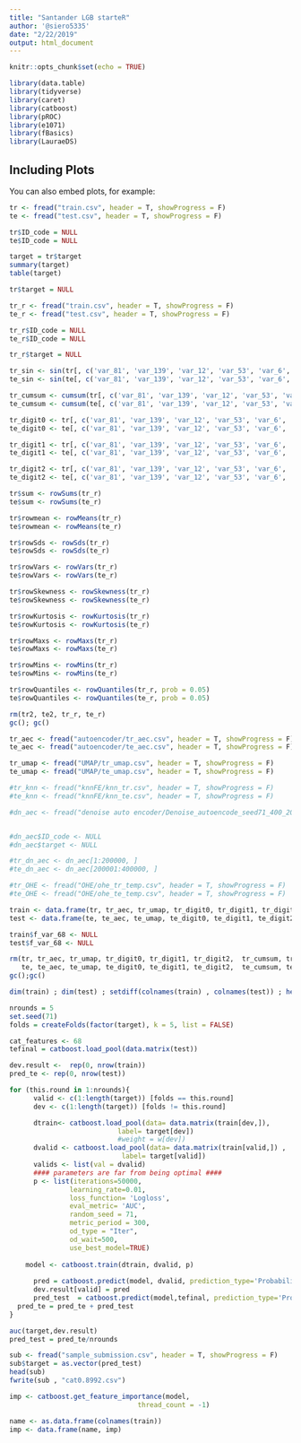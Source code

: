 ```yaml
---
title: "Santander LGB starteR"
author: '@siero5335'
date: "2/22/2019"
output: html_document
---
```


```r
knitr::opts_chunk$set(echo = TRUE)
```

```r
library(data.table)
library(tidyverse)
library(caret)
library(catboost)
library(pROC)
library(e1071)
library(fBasics)
library(LauraeDS)
```

## Including Plots

You can also embed plots, for example:

```r
tr <- fread("train.csv", header = T, showProgress = F)
te <- fread("test.csv", header = T, showProgress = F)
```


```r
tr$ID_code = NULL
te$ID_code = NULL

target = tr$target
summary(target)
table(target)

tr$target = NULL
```

```r
tr_r <- fread("train.csv", header = T, showProgress = F)
te_r <- fread("test.csv", header = T, showProgress = F)

tr_r$ID_code = NULL
te_r$ID_code = NULL

tr_r$target = NULL

tr_sin <- sin(tr[, c('var_81', 'var_139', 'var_12', 'var_53', 'var_6', 'var_110', 'var_146', 'var_26', 'var_174', 'var_76', 'var_22')])
te_sin <- sin(te[, c('var_81', 'var_139', 'var_12', 'var_53', 'var_6', 'var_110', 'var_146', 'var_26', 'var_174', 'var_76', 'var_22')])

tr_cumsum <- cumsum(tr[, c('var_81', 'var_139', 'var_12', 'var_53', 'var_6', 'var_110', 'var_146', 'var_26', 'var_174', 'var_76', 'var_22')])
te_cumsum <- cumsum(te[, c('var_81', 'var_139', 'var_12', 'var_53', 'var_6', 'var_110', 'var_146', 'var_26', 'var_174', 'var_76', 'var_22')])

tr_digit0 <- tr[, c('var_81', 'var_139', 'var_12', 'var_53', 'var_6', 'var_110', 'var_146', 'var_26', 'var_174', 'var_76', 'var_22')] %>% round()
te_digit0 <- te[, c('var_81', 'var_139', 'var_12', 'var_53', 'var_6', 'var_110', 'var_146', 'var_26', 'var_174', 'var_76', 'var_22')] %>% round()

tr_digit1 <- tr[, c('var_81', 'var_139', 'var_12', 'var_53', 'var_6', 'var_110', 'var_146', 'var_26', 'var_174', 'var_76', 'var_22')] %>% round(1)
te_digit1 <- te[, c('var_81', 'var_139', 'var_12', 'var_53', 'var_6', 'var_110', 'var_146', 'var_26', 'var_174', 'var_76', 'var_22')] %>% round(1)

tr_digit2 <- tr[, c('var_81', 'var_139', 'var_12', 'var_53', 'var_6', 'var_110', 'var_146', 'var_26', 'var_174', 'var_76', 'var_22')] %>% round(2)
te_digit2 <- te[, c('var_81', 'var_139', 'var_12', 'var_53', 'var_6', 'var_110', 'var_146', 'var_26', 'var_174', 'var_76', 'var_22')] %>% round(2)
```

```r
tr$sum <- rowSums(tr_r)
te$sum <- rowSums(te_r)

tr$rowmean <- rowMeans(tr_r)
te$rowmean <- rowMeans(te_r)

tr$rowSds <- rowSds(tr_r)
te$rowSds <- rowSds(te_r)

tr$rowVars <- rowVars(tr_r)
te$rowVars <- rowVars(te_r)

tr$rowSkewness <- rowSkewness(tr_r)
te$rowSkewness <- rowSkewness(te_r)

tr$rowKurtosis <- rowKurtosis(tr_r)
te$rowKurtosis <- rowKurtosis(te_r)

tr$rowMaxs <- rowMaxs(tr_r)
te$rowMaxs <- rowMaxs(te_r)

tr$rowMins <- rowMins(tr_r)
te$rowMins <- rowMins(te_r)

tr$rowQuantiles <- rowQuantiles(tr_r, prob = 0.05)
te$rowQuantiles <- rowQuantiles(te_r, prob = 0.05)

rm(tr2, te2, tr_r, te_r)
gc(); gc()
```

```r
tr_aec <- fread("autoencoder/tr_aec.csv", header = T, showProgress = F)
te_aec <- fread("autoencoder/te_aec.csv", header = T, showProgress = F)

tr_umap <- fread("UMAP/tr_umap.csv", header = T, showProgress = F)
te_umap <- fread("UMAP/te_umap.csv", header = T, showProgress = F)

#tr_knn <- fread("knnFE/knn_tr.csv", header = T, showProgress = F)
#te_knn <- fread("knnFE/knn_te.csv", header = T, showProgress = F)

#dn_aec <- fread("denoise auto encoder/Denoise_autoencode_seed71_400_200_512_500.csv", header = T, showProgress = F)


#dn_aec$ID_code <- NULL
#dn_aec$target <- NULL

#tr_dn_aec <- dn_aec[1:200000, ]
#te_dn_aec <- dn_aec[200001:400000, ]

#tr_OHE <- fread("OHE/ohe_tr_temp.csv", header = T, showProgress = F)
#te_OHE <- fread("OHE/ohe_te_temp.csv", header = T, showProgress = F)

train <- data.frame(tr, tr_aec, tr_umap, tr_digit0, tr_digit1, tr_digit2, tr_cumsum, tr_sin)
test <- data.frame(te, te_aec, te_umap, te_digit0, te_digit1, te_digit2,  te_cumsum, te_sin)

train$f_var_68 <- NULL
test$f_var_68 <- NULL

rm(tr, tr_aec, tr_umap, tr_digit0, tr_digit1, tr_digit2,  tr_cumsum, tr_sin, 
   te, te_aec, te_umap, te_digit0, te_digit1, te_digit2,  te_cumsum, te_sin)
gc();gc()
```

```r
dim(train) ; dim(test) ; setdiff(colnames(train) , colnames(test)) ; head(train) ; head(test)
```

```r
nrounds = 5
set.seed(71)
folds = createFolds(factor(target), k = 5, list = FALSE)
```

```r
cat_features <- 68
tefinal = catboost.load_pool(data.matrix(test))
```

```r
dev.result <-  rep(0, nrow(train)) 
pred_te <- rep(0, nrow(test))

for (this.round in 1:nrounds){      
      valid <- c(1:length(target)) [folds == this.round]
      dev <- c(1:length(target)) [folds != this.round]

      dtrain<- catboost.load_pool(data= data.matrix(train[dev,]), 
                           label= target[dev])
                           #weight = w[dev])
      dvalid <- catboost.load_pool(data= data.matrix(train[valid,]) , 
                            label= target[valid])
      valids <- list(val = dvalid)
      #### parameters are far from being optimal ####  
      p <- list(iterations=50000,
               learning_rate=0.01,
               loss_function= 'Logloss',
               eval_metric= 'AUC',
               random_seed = 71,
               metric_period = 300,
               od_type = "Iter",
               od_wait=500,
               use_best_model=TRUE)
    
    model <- catboost.train(dtrain, dvalid, p)
    
      pred = catboost.predict(model, dvalid, prediction_type='Probability')
      dev.result[valid] = pred  
      pred_test  = catboost.predict(model,tefinal, prediction_type='Probability')
  pred_te = pred_te + pred_test
}
```

```r
auc(target,dev.result)
pred_test = pred_te/nrounds
```

```r
sub <- fread("sample_submission.csv", header = T, showProgress = F)
sub$target = as.vector(pred_test)
head(sub)
fwrite(sub , "cat0.8992.csv")
```  

```r
imp <- catboost.get_feature_importance(model, 
                                thread_count = -1)
```  


```r
name <- as.data.frame(colnames(train))
imp <- data.frame(name, imp)
```  
